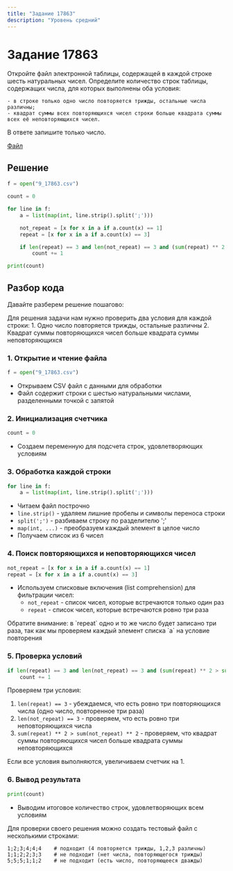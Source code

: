 ```yaml
---
title: "Задание 17863"
description: "Уровень средний"
---
```



# Задание 17863

Откройте файл электронной таблицы, содержащей в каждой строке шесть натуральных чисел. Определите количество строк таблицы, содержащих числа, для которых выполнены оба условия:

    - в строке только одно число повторяется трижды, остальные числа различны;
    - квадрат суммы всех повторяющихся чисел строки больше квадрата суммы всех её неповторяющихся чисел.

В ответе запишите только число.

[Файл](https://kompege.ru/files/iARG8AcSb.xls)

## Решение

```python filename="z17863.py" copy()
f = open("9_17863.csv")

count = 0

for line in f:
    a = list(map(int, line.strip().split(';')))

    not_repeat = [x for x in a if a.count(x) == 1]
    repeat = [x for x in a if a.count(x) == 3]

    if len(repeat) == 3 and len(not_repeat) == 3 and (sum(repeat) ** 2 > sum(not_repeat) ** 2):
        count += 1

print(count)
```

## Разбор кода

Давайте разберем решение пошагово:

<Callout type="info">
Для решения задачи нам нужно проверить два условия для каждой строки:
1. Одно число повторяется трижды, остальные различны
2. Квадрат суммы повторяющихся чисел больше квадрата суммы неповторяющихся
</Callout>

### 1. Открытие и чтение файла
```python
f = open("9_17863.csv")
```
- Открываем CSV файл с данными для обработки
- Файл содержит строки с шестью натуральными числами, разделенными точкой с запятой

### 2. Инициализация счетчика
```python
count = 0
```
- Создаем переменную для подсчета строк, удовлетворяющих условиям

### 3. Обработка каждой строки
```python
for line in f:
    a = list(map(int, line.strip().split(';')))
```
- Читаем файл построчно
- `line.strip()` - удаляем лишние пробелы и символы переноса строки
- `split(';')` - разбиваем строку по разделителю ';'
- `map(int, ...)` - преобразуем каждый элемент в целое число
- Получаем список из 6 чисел

### 4. Поиск повторяющихся и неповторяющихся чисел
```python
not_repeat = [x for x in a if a.count(x) == 1]
repeat = [x for x in a if a.count(x) == 3]
```
- Используем списковые включения (list comprehension) для фильтрации чисел:
  - `not_repeat` - список чисел, которые встречаются только один раз
  - `repeat` - список чисел, которые встречаются ровно три раза

<Callout type="warning">
Обратите внимание: в `repeat` одно и то же число будет записано три раза, 
так как мы проверяем каждый элемент списка `a` на условие повторения
</Callout>

### 5. Проверка условий
```python
if len(repeat) == 3 and len(not_repeat) == 3 and (sum(repeat) ** 2 > sum(not_repeat) ** 2):
    count += 1
```
Проверяем три условия:
1. `len(repeat) == 3` - убеждаемся, что есть ровно три повторяющихся числа (одно число, повторенное три раза)
2. `len(not_repeat) == 3` - проверяем, что есть ровно три неповторяющихся числа
3. `sum(repeat) ** 2 > sum(not_repeat) ** 2` - проверяем, что квадрат суммы повторяющихся чисел больше квадрата суммы неповторяющихся

Если все условия выполняются, увеличиваем счетчик на 1.

### 6. Вывод результата
```python
print(count)
```
- Выводим итоговое количество строк, удовлетворяющих всем условиям

Для проверки своего решения можно создать тестовый файл с несколькими строками:
```
1;2;3;4;4;4    # подходит (4 повторяется трижды, 1,2,3 различны)
1;1;2;2;3;3    # не подходит (нет числа, повторяющегося трижды)
5;5;5;1;1;2    # не подходит (есть число, повторяющееся дважды)
```


